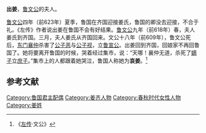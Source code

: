 {{東亞女性歷史人物
| 名稱=出姜
| 身份=[[鲁文公|鲁文公]]的夫人
| 畫像=
| 說明=
| 姓=姜
| 氏=
| 位號=
| 諡號=
| 逝世年=
| 婚年=
| 夫=[[鲁文公|鲁文公]]
| 子=[[恶_(鲁国)|公子恶]]与[[视_(鲁国)|公子视]]
|}}
'''出姜'''，[[鲁文公|鲁文公]]的夫人。

[[鲁文公|鲁文公]]四年（前623年）夏季，鲁国在齐国迎接姜氏，鲁国的卿没去迎接，不合于礼。《左传》作者说出姜在鲁国不会有好结果。[[鲁文公|鲁文公]]九年（前618年）春，夫人姜氏到齐国。三月，夫人姜氏从齐国回来。文公十八年（前609年），鲁文公死后，[[东门襄仲|东门襄仲]]杀害了[[恶_(鲁国)|公子恶]]与[[视_(鲁国)|公子视]]，立[[鲁宣公|鲁宣公]]。出姜回到齐国，回娘家不再回鲁国了。她将要离开鲁国的时候，哭着经过集市，说：“天哪！襄仲无道，杀死了[[嫡子|嫡子]]立[[庶子|庶子]]。”集市上的人都跟着她哭泣，鲁国人称她为'''哀姜'''。<ref>《[[左传|左传]]·文公》</ref>

==参考文献==
<references/>

[[Category:鲁国君主配偶|Category:鲁国君主配偶]]
[[Category:姜齐人物|Category:姜齐人物]]
[[Category:春秋时代女性人物|Category:春秋时代女性人物]]
[[Category:姜姓|Category:姜姓]]